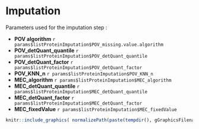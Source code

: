 # Imputation 
       
Parameters used for the imputation step :

* __POV algorithm__ `r params$listProteinImputation$POV_missing.value.algorithm`
* __POV_detQuant_quantile__ `r params$listProteinImputation$POV_detQuant_quantile`
* __POV_detQuant_factor__ `r params$listProteinImputation$POV_detQuant_factor`
* __POV_KNN_n__ `r params$listProteinImputation$POV_KNN_n`
* __MEC_algorithm__ `r params$listProteinImputation$MEC_algorithm`
* __MEC_detQuant_quantile__ `r params$listProteinImputation$MEC_detQuant_quantile`
* __MEC_detQuant_factor__ `r params$listProteinImputation$MEC_detQuant_factor`
* __MEC_fixedValue__ `r params$listProteinImputation$MEC_fixedValue`

```{r fig_imputation1,out.width = "100%", echo=FALSE}
knitr::include_graphics( normalizePath(paste(tempdir(), gGraphicsFilenames$MVtypePlot, sep="/")))
```
